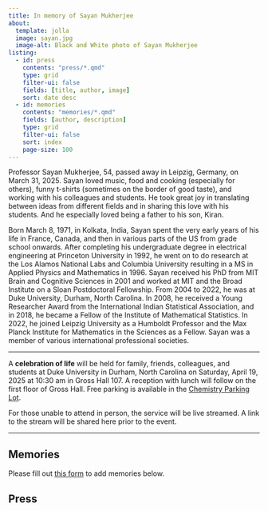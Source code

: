 ```yaml
---
title: In memory of Sayan Mukherjee
about:
  template: jolla
  image: sayan.jpg
  image-alt: Black and White photo of Sayan Mukherjee
listing: 
  - id: press
    contents: "press/*.qmd"
    type: grid
    filter-ui: false
    fields: [title, author, image]
    sort: date desc
  - id: memories
    contents: "memories/*.qmd"
    fields: [author, description]
    type: grid
    filter-ui: false
    sort: index
    page-size: 100
---
```


Professor Sayan Mukherjee, 54, passed away in Leipzig, Germany, on March 31, 2025. Sayan loved music, food and cooking (especially for others), funny t-shirts (sometimes on the border of good taste), and working with his colleagues and students. He took great joy in translating between ideas from different fields and in sharing this love with his students. And he especially loved being a father to his son, Kiran.

Born March 8, 1971, in Kolkata, India, Sayan spent the very early years of his life in France, Canada, and then in various parts of the US from grade school onwards. After completing his undergraduate degree in electrical engineering at Princeton University in 1992, he went on to do research at the Los Alamos National Labs and Columbia University resulting in a MS in Applied Physics and Mathematics in 1996. Sayan received his PhD from MIT Brain and Cognitive Sciences in 2001 and worked at MIT and the Broad Institute on a Sloan Postdoctoral Fellowship. From 2004 to 2022, he was at Duke University, Durham, North Carolina. In 2008, he received a Young Researcher Award from the International Indian Statistical Association, and in 2018, he became a Fellow of the Institute of Mathematical Statistics. In 2022, he joined Leipzig University as a Humboldt Professor and the Max Planck Institute for Mathematics in the Sciences as a Fellow. Sayan was a member of various international professional societies.

<hr>

A **celebration of life** will be held for family, friends, colleagues, and students at Duke University in Durham, North Carolina on Saturday, April 19, 2025 at 10:30 am in Gross Hall 107. A reception with lunch will follow on the first floor of Gross Hall. Free parking is available in the [Chemistry Parking Lot](https://maps.app.goo.gl/m3grkFTJkuy3LeQBA).

For those unable to attend in person, the service will be live streamed. A link to the stream will be shared here prior to the event.

<hr>

## Memories

Please fill out [this form](https://docs.google.com/forms/d/e/1FAIpQLScniSDpHmT6H4Z6MTr32DxDWyTW9Sf0tgoEEofJLFjrICxR6g/viewform) to add memories below.

:::{#memories}
:::

## Press

:::{#press}
:::
